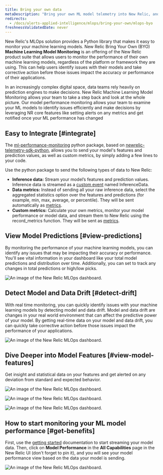 ```yaml
---
title: Bring your own data
metaDescription: "Bring your own ML model telemetry into New Relic, and start getting value from your ML model data in just a few minutes"
redirects: 
  - /docs/alerts-applied-intelligence/mlops/bring-your-own/mlops-byo
freshnessValidatedDate: never
---
```


New Relic's MLOps solution provides a Python library that makes it easy to monitor your machine learning models. New Relic Bring Your Own (BYO) **Machine Learning Model Monitoring** is an offering of the New Relic product suite that allows users to monitor the performance of their own machine learning models, regardless of the platform or framework they are using. This can help users identify issues with their models and take corrective action before those issues impact the accuracy or performance of their applications.

In an increasingly complex digital space, data teams rely heavily on prediction engines to make decisions. New Relic Machine Learning Model Monitoring allows your team to take a step back and look at the whole picture. Our model performance monitoring allows your team to examine your ML models to identify issues efficiently and make decisions by leveraging NR core features like setting alerts on any metrics and get notified once your ML performance has changed

## Easy to Integrate [#integrate]

The [ml-performance-monitoring](https://github.com/newrelic-experimental/ml-performance-monitoring) python package, based on [newrelic-telemetry-sdk-python](https://github.com/newrelic/newrelic-telemetry-sdk-python)​​, allows you to send your model's features and prediction values, as well as custom metrics, by simply adding a few lines to your code.

Use the python package to send the following types of data to New Relic:

* **Inference data:** Stream your model’s features and prediction values. Inference data is streamed as a [custom event](/docs/data-apis/ingest-apis/introduction-event-api/) named InferenceData.
* **Data metrics:** Instead of sending all your raw inference data, select the aggregated statistics option over the features and predictions (for example, min, max, average, or percentile). They will be sent automatically as [metrics](/docs/data-apis/ingest-apis/metric-api/introduction-metric-api/).
* **Custom metrics:** Calculate your own metrics, monitor your model performance or model data, and stream them to New Relic using the record_metrics function. They will be sent as [metrics](/docs/data-apis/ingest-apis/metric-api/introduction-metric-api/).

## View Model Predictions [#view-predictions]

By monitoring the performance of your machine learning models, you can identify any issues that may be impacting their accuracy or performance. You'll see vital information in your dashboard like your total model predictions and distribution over time. Additionally, you can set <InlinePopover type="alerts"/> to track any changes in total predictions or high/low picks.

![An image of the New Relic MLOps dashboard.](../../../../images/model-performance-monitoring_screenshot-full_predictions-cachetest2.webp "An image of the model performance and predictions in New Relic")

## Detect Model and Data Drift [#detect-drift]

With real time monitoring, you can quickly identify issues with your machine learning models by detecting model and data drift. Model and data drift are changes in your real world environment that can affect the predictive power of your model. By getting real-time data on your model and data drift, you can quickly take corrective action before those issues impact the performance of your applications.

![An image of the New Relic MLOps dashboard.](../../../../images/model-performance-monitoring_screenshot-full_performance-drift-cachetest2.webp "An image of the model and data drift in New Relic")

## Dive Deeper into Model Features [#view-model-features]

Get insight and statistical data on your features and get alerted on any deviation from standard and expected behavior.

![An image of the New Relic MLOps dashboard.](../../../../images/model-performance-monitoring_screenshot-full_model-features.webp "An image of the model features in New Relic")

![An image of the New Relic MLOps dashboard.](../../../../images/model-performance-monitoring_screenshot-full_feature-distribution.webp "An image of the feature distribution in New Relic")

![An image of the New Relic MLOps dashboard.](../../../../images/model-performance-monitoring_screenshot-full_standard-deviation.webp "An image of the model count, missing values, and standard deviation in New Relic")

## How to start monitoring your ML model performance [#get-benefits]

First, use the [getting started](/docs/mlops/bring-your-own/getting-started-byo/) documentation to start streaming your model data. Then, click on **Model Performance** in the **All Capabilities** page in the New Relic UI (don't forget to pin it), and you will see your model performance view based on the data your model is sending.

![An image of the New Relic MLOps dashboard.](../../../../images/model-performance-monitoring_screenshot-full_model-performance-tab.webp "An image of the model performance tab in the New Relic navigation menu")
